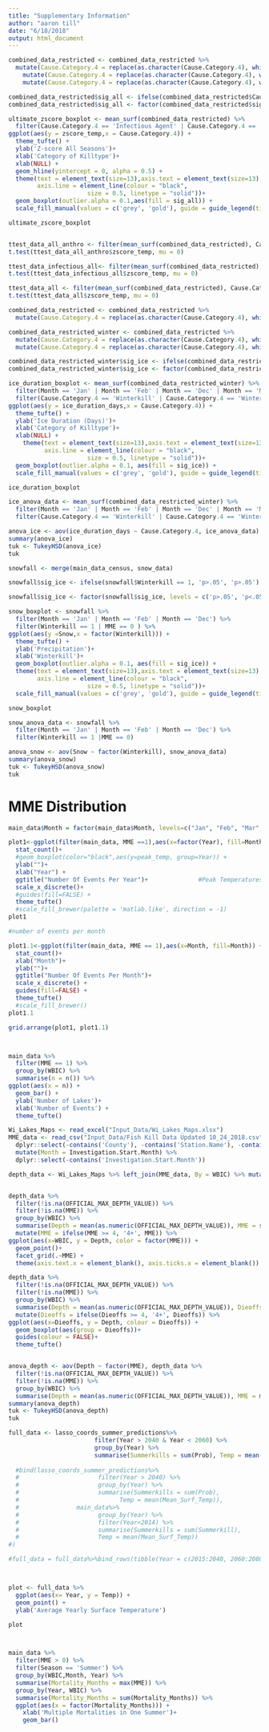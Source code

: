 ```yaml
---
title: "Supplementary Information"
author: "aaron till"
date: "6/18/2018"
output: html_document
---
```


```r


combined_data_restricted <- combined_data_restricted %>%
  mutate(Cause.Category.4 = replace(as.character(Cause.Category.4), which(Cause.Category.4 == 'INFECTIOUS AGENT'), 'Infectious Agent'))  %>%
    mutate(Cause.Category.4 = replace(as.character(Cause.Category.4), which(Cause.Category.4 == 'ANTHROPOGENIC CONDITION'), 'Human Perturbation'))%>%
    mutate(Cause.Category.4 = replace(as.character(Cause.Category.4), which(Cause.Category.4 == 'WINTERKILL'), 'Winterkill'))

combined_data_restricted$sig_all <- ifelse(combined_data_restricted$Cause.Category.4 == 'Winterkill', 'p<.05', 'p>.05')
combined_data_restricted$sig_all <- factor(combined_data_restricted$sig_all, levels = c('p>.05', 'p<.05'))

ultimate_zscore_boxplot <- mean_surf(combined_data_restricted) %>%
  filter(Cause.Category.4 == 'Infectious Agent' | Cause.Category.4 == 'Winterkill' | Cause.Category.4 == 'Human Perturbation' ) %>%
ggplot(aes(y = zscore_temp,x = Cause.Category.4)) +
  theme_tufte() +
  ylab('Z-score All Seasons')+
  xlab('Category of Killtype')+
  xlab(NULL) +
  geom_hline(yintercept = 0, alpha = 0.5) +
  theme(text = element_text(size=13),axis.text = element_text(size=13),
        axis.line = element_line(colour = "black", 
                      size = 0.5, linetype = "solid"))+
  geom_boxplot(outlier.alpha = 0.1,aes(fill = sig_all)) + 
  scale_fill_manual(values = c('grey', 'gold'), guide = guide_legend(title = NULL))

ultimate_zscore_boxplot


ttest_data_all_anthro <- filter(mean_surf(combined_data_restricted), Cause.Category.4 == 'Human Perturbation')
t.test(ttest_data_all_anthro$zscore_temp, mu = 0)

ttest_data_infectious_all<- filter(mean_surf(combined_data_restricted), Cause.Category.4 == 'Infectious Agent')
t.test(ttest_data_infectious_all$zscore_temp, mu = 0)

ttest_data_all <- filter(mean_surf(combined_data_restricted), Cause.Category.4 == 'Winterkill')
t.test(ttest_data_all$zscore_temp, mu = 0)


```

```r

combined_data_restricted <- combined_data_restricted %>%
  mutate(Cause.Category.4 = replace(as.character(Cause.Category.4), which(is.na(Cause.Category.4)), 'Summer Non-event'))

combined_data_restricted_winter <- combined_data_restricted %>%
  mutate(Cause.Category.4 = replace(as.character(Cause.Category.4), which(Cause.Category.4 == 'Summer Non-event'), 'Winter Non-event')) %>%
  mutate(Cause.Category.4 = replace(as.character(Cause.Category.4), which(Cause.Category.4 == 'WINTERKILL'), 'Winterkill')) 

combined_data_restricted_winter$sig_ice <- ifelse(combined_data_restricted_winter$Cause.Category.4 == 'Winterkill', 'p<.05', 'p>.05')
combined_data_restricted_winter$sig_ice <- factor(combined_data_restricted_winter$sig_ice, levels = c('p>.05', 'p<.05'))

ice_duration_boxplot <- mean_surf(combined_data_restricted_winter) %>%
  filter(Month == 'Jan' | Month == 'Feb' | Month == 'Dec' | Month == 'Mar') %>%
  filter(Cause.Category.4 == 'Winterkill' | Cause.Category.4 == 'Winter Non-event' ) %>%
ggplot(aes(y = ice_duration_days,x = Cause.Category.4)) +
  theme_tufte() +
  ylab('Ice Duration (Days)')+
  xlab('Category of Killtype')+
  xlab(NULL) +
    theme(text = element_text(size=13),axis.text = element_text(size=13),
          axis.line = element_line(colour = "black", 
                      size = 0.5, linetype = "solid"))+
  geom_boxplot(outlier.alpha = 0.1, aes(fill = sig_ice)) + 
  scale_fill_manual(values = c('grey', 'gold'), guide = guide_legend(title = NULL))

ice_duration_boxplot

ice_anova_data <- mean_surf(combined_data_restricted_winter) %>%
  filter(Month == 'Jan' | Month == 'Feb' | Month == 'Dec' | Month == 'Mar') %>%
  filter(Cause.Category.4 == 'Winterkill' | Cause.Category.4 == 'Winter Non-event')

anova_ice <- aov(ice_duration_days ~ Cause.Category.4, ice_anova_data)
summary(anova_ice)
tuk <- TukeyHSD(anova_ice)
tuk

```

```r

snowfall <- merge(main_data_census, snow_data)

snowfall$sig_ice <- ifelse(snowfall$Winterkill == 1, 'p>.05', 'p>.05')

snowfall$sig_ice <- factor(snowfall$sig_ice, levels = c('p>.05', 'p<.05'))

snow_boxplot <- snowfall %>%
  filter(Month == 'Jan' | Month == 'Feb' | Month == 'Dec') %>%
  filter(Winterkill == 1 | MME == 0 ) %>%
ggplot(aes(y =Snow,x = factor(Winterkill))) +
  theme_tufte() +
  ylab('Precipitation')+
  xlab('Winterkill')+
  geom_boxplot(outlier.alpha = 0.1, aes(fill = sig_ice)) + 
  theme(text = element_text(size=13),axis.text = element_text(size=13),
        axis.line = element_line(colour = "black", 
                      size = 0.5, linetype = "solid"))+
  scale_fill_manual(values = c('grey', 'gold'), guide = guide_legend(title = NULL))

snow_boxplot

snow_anova_data <- snowfall %>%
  filter(Month == 'Jan' | Month == 'Feb' | Month == 'Dec') %>%
  filter(Winterkill == 1 |MME == 0)

anova_snow <- aov(Snow ~ factor(Winterkill), snow_anova_data)
summary(anova_snow)
tuk <- TukeyHSD(anova_snow)
tuk
```




# MME Distribution

```r

main_data$Month = factor(main_data$Month, levels=c("Jan", "Feb", "Mar", "Apr", "May", "Jun", "Jul", "Aug", "Sep", 'Oct', "Nov", "Dec"))  

plot1<-ggplot(filter(main_data, MME ==1),aes(x=factor(Year), fill=Month)) +
  stat_count()+
  #geom_boxplot(color="black",aes(y=peak_temp, group=Year)) +
  ylab("")+
  xlab("Year") +
  ggtitle("Number Of Events Per Year")+              #Peak Temperatures Per Year")+
  scale_x_discrete()+
  #guides(fill=FALSE) +
  theme_tufte()
  #scale_fill_brewer(palette = 'matlab.like', direction = -1)
plot1

#number of events per month

plot1.1<-ggplot(filter(main_data, MME == 1),aes(x=Month, fill=Month)) +
  stat_count()+
  xlab("Month")+
  ylab("")+
  ggtitle("Number Of Events Per Month")+
  scale_x_discrete() +
  guides(fill=FALSE) +
  theme_tufte()
  #scale_fill_brewer()
plot1.1

grid.arrange(plot1, plot1.1)




```

```r

main_data %>%
  filter(MME == 1) %>%
  group_by(WBIC) %>%
  summarise(n = n()) %>%
ggplot(aes(x = n)) +
  geom_bar() +
  ylab('Number of Lakes')+
  xlab('Number of Events') +
  theme_tufte()


```


```r


Wi_Lakes_Maps <- read_excel("Input_Data/Wi_Lakes_Maps.xlsx")
MME_data <- read_csv("Input_Data/Fish Kill Data Updated 10_24_2018.csv") %>%       filter(Min.Kill.Size!="Excludable") %>%
  dplyr::select(-contains('County'), -contains('Station.Name'), -contains('Cause.Desc'), -contains('Site.Seq.No'), -contains('Fishkill.Inv.Seq.No'), - contains('Location.QA.Comment'), -contains('Activity.Desc'), -contains('Recommended.Action.Desc'), -contains('Fish.Kill.Comment'), -contains('Live.Fish.Desc')) %>%
  mutate(Month = Investigation.Start.Month) %>%
  dplyr::select(-contains('Investigation.Start.Month'))

depth_data <- Wi_Lakes_Maps %>% left_join(MME_data, By = WBIC) %>% mutate(MME = ifelse(is.na(Investigation.Start.Date), 0, 1))


depth_data %>%
  filter(!is.na(OFFICIAL_MAX_DEPTH_VALUE)) %>%
  filter(!is.na(MME)) %>%
  group_by(WBIC) %>%
  summarise(Depth = mean(as.numeric(OFFICIAL_MAX_DEPTH_VALUE)), MME = sum(MME)) %>%
  mutate(MME = ifelse(MME >= 4, '4+', MME)) %>%
ggplot(aes(x=WBIC, y = Depth, color = factor(MME))) +
  geom_point()+
  facet_grid(.~MME) +
  theme(axis.text.x = element_blank(), axis.ticks.x = element_blank())

depth_data %>%
  filter(!is.na(OFFICIAL_MAX_DEPTH_VALUE)) %>%
  filter(!is.na(MME)) %>%
  group_by(WBIC) %>%
  summarise(Depth = mean(as.numeric(OFFICIAL_MAX_DEPTH_VALUE)), Dieoffs = sum(MME))%>%
  mutate(Dieoffs = ifelse(Dieoffs >= 4, '4+', Dieoffs)) %>%
ggplot(aes(x=Dieoffs, y = Depth, colour = Dieoffs)) +
  geom_boxplot(aes(group = Dieoffs))+
  guides(colour = FALSE)+
  theme_tufte()


anova_depth <- aov(Depth ~ factor(MME), depth_data %>%
  filter(!is.na(OFFICIAL_MAX_DEPTH_VALUE)) %>%
  filter(!is.na(MME)) %>%
  group_by(WBIC) %>%
  summarise(Depth = mean(as.numeric(OFFICIAL_MAX_DEPTH_VALUE)), MME = max(MME)))
summary(anova_depth)
tuk <- TukeyHSD(anova_depth)
tuk

```



```r

full_data <- lasso_coords_summer_predictions%>%
                        filter(Year > 2040 & Year < 2060) %>%
                        group_by(Year) %>%
                        summarise(Summerkills = sum(Prob), Temp = mean(Mean_Surf_Temp))
  
  #bind(lasso_coords_summer_predictions%>%
  #                      filter(Year > 2040) %>%
  #                      group_by(Year) %>%
  #                      summarise(Summerkills = sum(Prob), 
  #                            Temp = mean(Mean_Surf_Temp)),  
  #                main_data%>% 
  #                      group_by(Year) %>%
  #                      filter(Year<2014) %>%
  #                      summarise(Summerkills = sum(Summerkill), 
  #                      Temp = mean(Mean_Surf_Temp))
#) 

#full_data = full_data%>%bind_rows(tibble(Year = c(2015:2040, 2060:2080), Summerkills = NA, Temp = NA)) %>% mutate(y = 25)



plot <- full_data %>%
  ggplot(aes(x= Year, y = Temp)) + 
  geom_point() + 
  ylab('Average Yearly Surface Temperature')

plot




```


```r

main_data %>%
  filter(MME > 0) %>%
  filter(Season == 'Summer') %>%
  group_by(WBIC,Month, Year) %>%
  summarise(Mortality_Months = max(MME)) %>%
  group_by(Year, WBIC) %>%
  summarise(Mortality_Months = sum(Mortality_Months)) %>%
  ggplot(aes(x = factor(Mortality_Months))) +
    xlab('Multiple Mortalities in One Summer')+
    geom_bar()


```